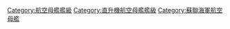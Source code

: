{{Commons category|Moskva class helicopter carrier}}

[[Category:航空母艦艦級|Category:航空母艦艦級]]
[[Category:直升機航空母艦艦級|Category:直升機航空母艦艦級]]
[[Category:蘇聯海軍航空母艦|Category:蘇聯海軍航空母艦]]